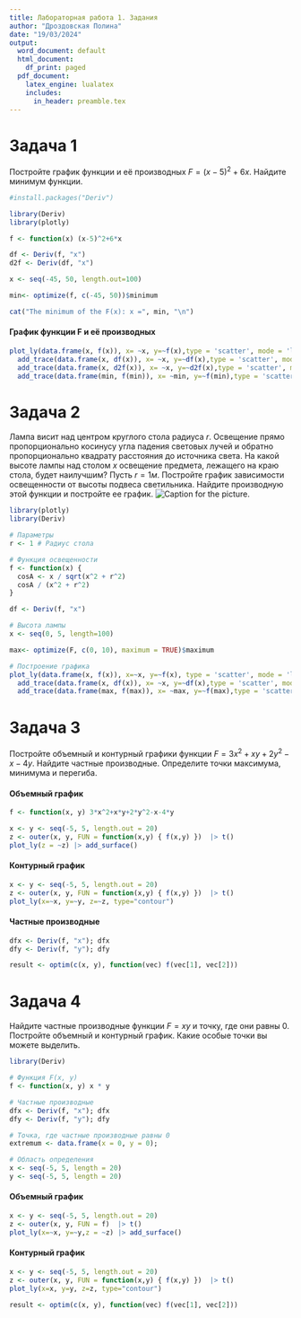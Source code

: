 ```yaml
---
title: Лабораторная работа 1. Задания
author: "Дроздовская Полина"
date: "19/03/2024"
output:
  word_document: default
  html_document:
    df_print: paged
  pdf_document:
    latex_engine: lualatex
    includes:
      in_header: preamble.tex
---
```


# Задача 1

Постройте график функции и её производных $F=(x-5)^2+6x$. Найдите минимум функции.

```r
#install.packages("Deriv")

library(Deriv)
library(plotly)

f <- function(x) (x-5)^2+6*x

df <- Deriv(f, "x")
d2f <- Deriv(df, "x")

x <- seq(-45, 50, length.out=100)

min<- optimize(f, c(-45, 50))$minimum

cat("The minimum of the F(x): x =", min, "\n")

```

#### График функции F и её производных

```r

plot_ly(data.frame(x, f(x)), x= ~x, y=~f(x),type = 'scatter', mode = 'lines', text = "f(x)", name = 'f(x)') |>
  add_trace(data.frame(x, df(x)), x= ~x, y=~df(x),type = 'scatter', mode = 'lines', text = "df(x)", name = 'df(x)') |>
  add_trace(data.frame(x, d2f(x)), x= ~x, y=~d2f(x),type = 'scatter', mode = 'lines', text = "d2f(x)", name = 'd2f(x)') |>
  add_trace(data.frame(min, f(min)), x= ~min, y=~f(min),type = 'scatter', mode = 'markers', text = "Min", name = 'Min')

```

# Задача 2

Лампа висит над центром круглого стола радиуса $r$. Освещение прямо пропорционально косинусу угла падения световых лучей и обратно пропорционально квадрату расстояния до источника света. На какой высоте лампы над столом $x$ освещение предмета, лежащего на краю стола, будет наилучшим? Пусть $r=1 м.$ Постройте график зависимости освещенности от высоты подвеса светильника. Найдите производную этой функции и постройте ее график. ![Caption for the picture.](Img1.png)

```r
library(plotly)
library(Deriv)

# Параметры
r <- 1 # Радиус стола

# Функция освещенности
f <- function(x) {
  cosA <- x / sqrt(x^2 + r^2)
  cosA / (x^2 + r^2)
}

df <- Deriv(f, "x")

# Высота лампы
x <- seq(0, 5, length=100)

max<- optimize(F, c(0, 10), maximum = TRUE)$maximum

# Построение графика
plot_ly(data.frame(x, f(x)), x=~x, y=~f(x), type = 'scatter', mode = 'lines', text = "f(x)", name = 'f(x)') |>
  add_trace(data.frame(x, df(x)), x= ~x, y=~df(x),type = 'scatter', mode = 'lines', text = "df(x)", name = 'df(x)') |>
  add_trace(data.frame(max, f(max)), x= ~max, y=~f(max),type = 'scatter', mode = 'markers', text = "Max", name = 'Max')

```

# Задача 3

Постройте объемный и контурный графики функции $F=3x^2+xy+2y^2-x-4y$. Найдите частные производные. Определите точки максимума, минимума и перегиба.

#### Объемный график

```r
f <- function(x, y) 3*x^2+x*y+2*y^2-x-4*y

x <- y <- seq(-5, 5, length.out = 20)
z <- outer(x, y, FUN = function(x,y) { f(x,y) })  |> t()
plot_ly(z = ~z) |> add_surface()

```

#### Контурный график

```r
x <- y <- seq(-5, 5, length.out = 20)
z <- outer(x, y, FUN = function(x,y) { f(x,y) })  |> t()
plot_ly(x=~x, y=~y, z=~z, type="contour")
```

#### Частные производные

```r
dfx <- Deriv(f, "x"); dfx
dfy <- Deriv(f, "y"); dfy

result <- optim(c(x, y), function(vec) f(vec[1], vec[2]))

```

# Задача 4

Найдите частные производные функции $F=xy$ и точку, где они равны 0. Постройте объемный и контурный график. Какие особые точки вы можете выделить.

```r
library(Deriv)

# Функция F(x, y)
f <- function(x, y) x * y

# Частные производные
dfx <- Deriv(f, "x"); dfx
dfy <- Deriv(f, "y"); dfy

# Точка, где частные производные равны 0
extremum <- data.frame(x = 0, y = 0);

# Область определения
x <- seq(-5, 5, length = 20)
y <- seq(-5, 5, length = 20)
```

#### Объемный график

```r
x <- y <- seq(-5, 5, length.out = 20)
z <- outer(x, y, FUN = f)  |> t()
plot_ly(x=~x, y=~y,z = ~z) |> add_surface()
```

#### Контурный график

```r
x <- y <- seq(-5, 5, length.out = 20)
z <- outer(x, y, FUN = function(x,y) { f(x,y) })  |> t()
plot_ly(x=x, y=y, z=z, type="contour")

result <- optim(c(x, y), function(vec) f(vec[1], vec[2]))


```
